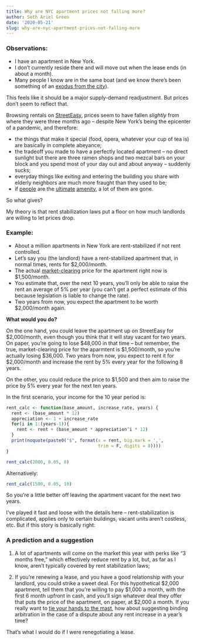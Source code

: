 ```yaml
---
title: Why are NYC apartment prices not falling more?
author: Seth Ariel Green
date: '2020-05-21'
slug: why-are-nyc-apartment-prices-not-falling-more
---
```


### Observations:

* I have an apartment in New York. 
* I don't currently reside there and will move out when the lease ends (in about a month).
* Many people I know are in the same boat (and we know there's been something of an [exodus from the city](https://www.nytimes.com/interactive/2020/05/16/nyregion/nyc-coronavirus-moving-leaving.html)).

This feels like it should be a major supply-demand readjustment. But prices don't seem to reflect that.

Browsing rentals on [StreetEasy](https://streeteasy.com/for-rent/nyc), prices seem to have fallen _slightly_ from where they were three months ago -- despite New York's being the epicenter of a pandemic, and therefore:

* the things that make it special (food, opera, whatever your cup of tea is) are basically in complete abeyance;
* the tradeoff you made to have a perfectly located apartment -- no direct sunlight but there are three ramen shops and two mezcal bars on your block and you spend most of your day out and about anyway -- suddenly sucks;
* everyday things like exiting and entering the building you share with elderly neighbors are much more fraught than they used to be;
* if [people](http://www.arnoldkling.com/blog/city-inhabitants-as-amenities/) are the [ultimate](http://www.arnoldkling.com/blog/the-coordination-problem-and-winner-cities/) [amenity](http://www.arnoldkling.com/blog/expensive-cities-and-labor-immobility/), a lot of them are gone.

So what gives?

My theory is that rent stabilization laws put a floor on how much landlords are willing to let prices drop.

### Example:

* About a million apartments in New York are rent-stabilized if not rent controlled. 
* Let's say you (the landlord) have a rent-stabilized apartment that, in normal times, rents for \$2,000/month.
* The actual [market-clearing](https://en.wikipedia.org/wiki/Market_clearing) price for the apartment right now is \$1,500/month.
* You estimate that, over the next 10 years, you'll only be able to raise the rent an average of 5% per year (you can't get a perfect estimate of this because legislation is liable to change the rate).
* Two years from now, you expect the apartment to be worth $2,000/month again.

**What would you do?**

On the one hand, you could leave the apartment up on StreetEasy for \$2,000/month, even though you think that it will stay vacant for two years. On paper, you're going to lose \$48,000 in that time -- but remember, the true, market-clearing price for the aparmtent is $1,500/month, so you're actually losing \$36,000. Two years from now, you expect to rent it for \$2,000/month and increase the rent by 5% every year for the following 8 years.

On the other, you could reduce the price to $1,500 and then aim to raise the price by 5% every year for the next ten years. 

In the first scenario, your income for the 10 year period is:
```r
rent_calc <- function(base_amount, increase_rate, years) {
  rent <- (base_amount * 12)
  appreciation <- 1 + increase_rate
  for(i in 1:(years-1)){
    rent <- rent + (base_amount * appreciation^i * 12)
  }
  print(noquote(paste0("$", format(x = rent, big.mark = ',',
                                   trim = F, digits = 8))))
}

rent_calc(2000, 0.05, 8)
```

Alternatively:
```r
rent_calc(1500, 0.05, 10)
```

So you're a little better off leaving the apartment vacant for the next two years.

I've played it fast and loose with the details here -- rent-stabilization is complicated, applies only to certain buildings, vacant units aren't costless, etc. But if this story is basically right:

### A prediction and a suggestion

1) A lot of apartments will come on the market this year with perks like "3 months free," which effectively reduce rent by a lot, but, as far as I know, aren't typically covered by rent stabilization laws;

2) If you're renewing a lease, and you have a good relationship with your landlord, you could strike a sweet deal. For this hypothetical \$2,000 apartment, tell them that you're willing to pay \$1,000 a month, with the first 6 month upfront in cash, and you'll sign whatever deal they offer that puts the price of the apartment, on paper, at \$2,000 a month. If you really want to [tie your hands to the mast](https://spectacledavenger.blogspot.com/2010/08/jon-elster-ulysses-and-sirens.html), how about suggesting binding arbitration in the case of a dispute about any rent increase in a year's time?

That's what I would do if I were renegotiating a lease.